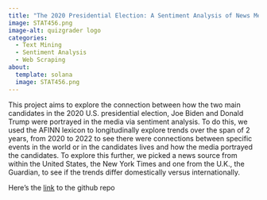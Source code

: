 ```yaml
---
title: "The 2020 Presidential Election: A Sentiment Analysis of News Media Coverage on Joe Biden and Donald Trump"
image: STAT456.png
image-alt: quizgrader logo
categories:
  - Text Mining
  - Sentiment Analysis
  - Web Scraping
about:
  template: solana
  image: STAT456.png
---
```


This project aims to explore the connection between how the two main candidates in the 2020 U.S. presidential election, Joe Biden and Donald Trump were portrayed in the media via sentiment analysis. To do this, we used the AFINN lexicon to longitudinally explore trends over the span of 2 years, from 2020 to 2022 to see there were connections between specific events in the world or in the candidates lives and how the media portrayed the candidates. To explore this further, we picked a news source from within the United States, the New York Times and one from the U.K., the Guardian, to see if the trends differ domestically versus internationally.

Here's the [link](https://github.com/yiyangshi-hub/STAT456) to the github repo
